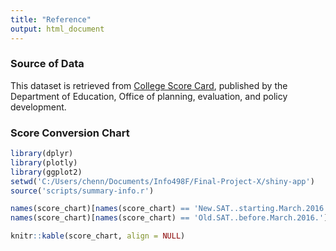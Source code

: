 ```yaml
---
title: "Reference"
output: html_document
---
```


### Source of Data

This dataset is retrieved from [College Score Card](http://catalog.data.gov/dataset/college-scorecard), published by the Department of Education, Office of planning, evaluation, and policy development. 


### Score Conversion Chart


```r
library(dplyr)
library(plotly)
library(ggplot2)
setwd('C:/Users/chenn/Documents/Info498F/Final-Project-X/shiny-app')
source('scripts/summary-info.r')

names(score_chart)[names(score_chart) == 'New.SAT..starting.March.2016.'] <- 'New SAT Score'
names(score_chart)[names(score_chart) == 'Old.SAT..before.March.2016.'] <- 'Old SAT Score'

knitr::kable(score_chart, align = NULL)
```


